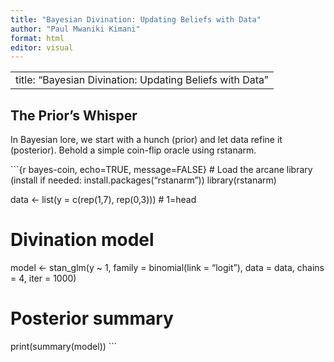 ```yaml
---
title: "Bayesian Divination: Updating Beliefs with Data"
author: "Paul Mwaniki Kimani"
format: html
editor: visual
---
```


---
title: "Bayesian Divination: Updating Beliefs with Data"
---

## The Prior's Whisper

In Bayesian lore, we start with a hunch (prior) and let data refine it (posterior). Behold a simple coin-flip oracle using rstanarm.

\`\`\`{r bayes-coin, echo=TRUE, message=FALSE} \# Load the arcane library (install if needed: install.packages("rstanarm")) library(rstanarm)

<!-- # Simulated flips: 7 heads in 10 tosses -->

data \<- list(y = c(rep(1,7), rep(0,3))) \# 1=head

# Divination model

model \<- stan_glm(y \~ 1, family = binomial(link = "logit"), data = data, chains = 4, iter = 1000)

# Posterior summary

print(summary(model)) \`\`\`
